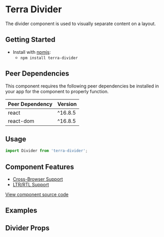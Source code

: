 


<Badge />

# Terra Divider

The divider component is used to visually separate content on a layout.

## Getting Started

- Install with [npmjs](https://www.npmjs.com):
  - `npm install terra-divider`

<!-- AUTO-GENERATED-CONTENT:START Peer Dependencies -->
## Peer Dependencies

This component requires the following peer dependencies be installed in your app for the component to properly function.

| Peer Dependency | Version |
|-|-|
| react | ^16.8.5 |
| react-dom | ^16.8.5 |

<!-- AUTO-GENERATED-CONTENT:END -->

## Usage

```jsx
import Divider from 'terra-divider';
```

## Component Features

* [Cross-Browser Support](https://engineering.cerner.com/terra-ui/contributing/terra-ui/component-standards#cross-browser-support)
* [LTR/RTL Support](https://engineering.cerner.com/terra-ui/contributing/terra-ui/component-standards#ltr--rtl-support)

[View component source code](https://github.com/cerner/terra-core/tree/master/packages/terra-divider)

## Examples
<DividerExample title="Default" />
<DividerWithText title="Custom Text" />
<DividerWithWrappingText title="Custom Text" />

## Divider Props
<DividerPropsTable />
